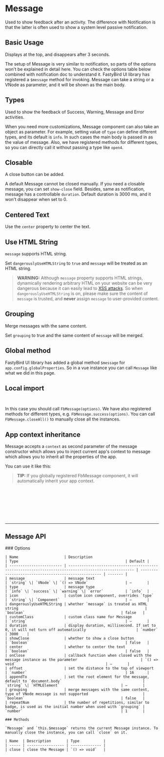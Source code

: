 
<Meta of={MessageStories} />

# Message

Used to show feedback after an activity. The difference with Notification is that the latter is often used to show a system level passive notification.

## Basic Usage

Displays at the top, and disappears after 3 seconds.

The setup of Message is very similar to notification, so parts of the options won't be explained in detail here. You can check the options table below
combined with notification doc to understand it. FastyBird UI library has registered a `$message` method for invoking. Message can take a string or a VNode as parameter,
and it will be shown as the main body.

<Canvas withToolbar={true} of={MessageStories.BasicUsage} />

## Types

Used to show the feedback of Success, Warning, Message and Error activities.

When you need more customizations, Message component can also take an object as parameter. For example, setting value of `type` can define different types,
and its default is `info`. In such cases the main body is passed in as the value of message. Also, we have registered methods for different types, so you
can directly call it without passing a type like `open4`.

<Canvas withToolbar={true} of={MessageStories.Types} />

## Closable

A close button can be added.

A default Message cannot be closed manually. If you need a closable message, you can set `show-close` field. Besides, same as notification, message
has a controllable `duration`. Default duration is 3000 ms, and it won't disappear when set to 0.

<Canvas withToolbar={true} of={MessageStories.Closable} />

## Centered Text

Use the `center` property to center the text.

<Canvas withToolbar={true} of={MessageStories.CenteredText} />

## Use HTML String

`message` supports HTML string.

Set `dangerouslyUseHTMLString` to `true` and `message` will be treated as an HTML string.

> **WARNING:**
Although `message` property supports HTML strings, dynamically rendering arbitrary HTML on your website can be very dangerous because it can easily lead to [XSS attacks](https://en.wikipedia.org/wiki/Cross-site_scripting). So when `dangerouslyUseHTMLString` is on, please make sure the content of `message` is trusted, and **never** assign `message` to user-provided content.

<Canvas withToolbar={true} of={MessageStories.HtmlContent} />

## Grouping

Merge messages with the same content.

Set `grouping` to true and the same content of `message` will be merged.

<Canvas withToolbar={true} of={MessageStories.Grouping} />

## Global method

FastyBird UI library has added a global method `$message` for `app.config.globalProperties`. So in a vue instance you can call `Message` like what we did in this page.

## Local import

```ts
import { FbMessage } from '@fastybird/web-ui-library'
```

In this case you should call `FbMessage(options)`. We have also registered methods for different types, e.g. `FbMessage.success(options)`. You can call `FbMessage.closeAll()` to manually close all the instances.

## App context inheritance

Message accepts a `context` as second parameter of the message constructor which allows you to inject current app's context to message which allows you to inherit all the properties of the app.

You can use it like this:

> **TIP:**
If you globally registered FbMessage component, it will automatically inherit your app context.

```ts
import { getCurrentInstance } from 'vue'
import { FbMessage } from '@fastybird/web-ui-library'

// in your setup method
const { appContext } = getCurrentInstance()!

FbMessage({}, appContext)
```

***

## Message API

<div style={{ marginTop: '30px' }}>
	### Options

	| Name                     | Description                                                                                          | Type                                                 | Default |
	| ------------------------ | ---------------------------------------------------------------------------------------------------- | ---------------------------------------------------- | ------- |
	| message                  | message text                                                                                         | `string` \| `VNode` \| `() => VNode`                 | —       |
	| type                     | message type                                                                                         | `info` \| `success` \| `warning` \| `error`          | `info`  |
	| icon                     | custom icon component, overrides `type`                                                              | `string` \| `Component`                              | —       |
	| dangerouslyUseHTMLString | whether `message` is treated as HTML string                                                          | `boolean`                                            | false   |
	| customClass              | custom class name for Message                                                                        | `string`                                             | —       |
	| duration                 | display duration, millisecond. If set to 0, it will not turn off automatically                       | `number`                                             | 3000    |
	| showClose                | whether to show a close button                                                                       | `boolean`                                            | false   |
	| center                   | whether to center the text                                                                           | `boolean`                                            | false   |
	| onClose                  | callback function when closed with the message instance as the parameter                             | `() => void`                                         | —       |
	| offset                   | set the distance to the top of viewport                                                              | `number`                                             | 16      |
	| appendTo                 | set the root element for the message, default to `document.body`                                     | `string` \| `HTMLElement`                            | —       |
	| grouping                 | merge messages with the same content, type of VNode message is not supported                         | `boolean`                                            | false   |
	| repeatNum                | the number of repetitions, similar to badge, is used as the initial number when used with `grouping` | `number`                                             | 1       |

	### Methods

	`Message` and `this.$message` returns the current Message instance. To manually close the instance, you can call `close` on it.

	| Name  | Description       | Type           |
	| ----- | ----------------- | -------------- |
	| close | close the Message | `() => void`   |
</div>
